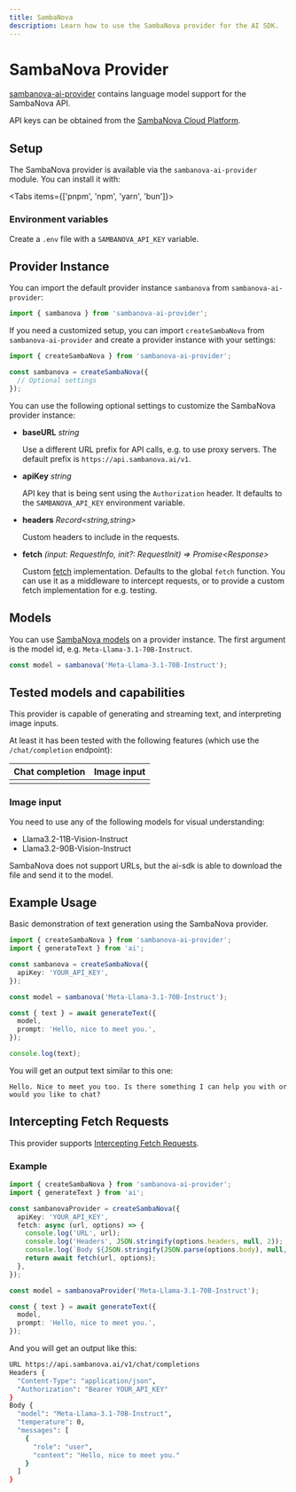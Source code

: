 ```yaml
---
title: SambaNova
description: Learn how to use the SambaNova provider for the AI SDK.
---
```


# SambaNova Provider

[sambanova-ai-provider](https://github.com/sambanova/sambanova-ai-provider) contains language model support for the SambaNova API.

API keys can be obtained from the [SambaNova Cloud Platform](https://cloud.sambanova.ai/apis).

## Setup

The SambaNova provider is available via the `sambanova-ai-provider` module. You can install it with:

<Tabs items={['pnpm', 'npm', 'yarn', 'bun']}>
  <Tab>
    <Snippet text="pnpm add sambanova-ai-provider" dark />
  </Tab>
  <Tab>
    <Snippet text="npm install sambanova-ai-provider" dark />
  </Tab>
  <Tab>
    <Snippet text="yarn add sambanova-ai-provider" dark />
  </Tab>

  <Tab>
    <Snippet text="bun add sambanova-ai-provider" dark />
  </Tab>
</Tabs>

### Environment variables

Create a `.env` file with a `SAMBANOVA_API_KEY` variable.

## Provider Instance

You can import the default provider instance `sambanova` from `sambanova-ai-provider`:

```ts
import { sambanova } from 'sambanova-ai-provider';
```

If you need a customized setup, you can import `createSambaNova` from `sambanova-ai-provider` and create a provider instance with your settings:

```ts
import { createSambaNova } from 'sambanova-ai-provider';

const sambanova = createSambaNova({
  // Optional settings
});
```

You can use the following optional settings to customize the SambaNova provider instance:

- **baseURL** _string_

  Use a different URL prefix for API calls, e.g. to use proxy servers.
  The default prefix is `https://api.sambanova.ai/v1`.

- **apiKey** _string_

  API key that is being sent using the `Authorization` header.
  It defaults to the `SAMBANOVA_API_KEY` environment variable.

- **headers** _Record&lt;string,string&gt;_

  Custom headers to include in the requests.

- **fetch** _(input: RequestInfo, init?: RequestInit) => Promise&lt;Response&gt;_

  Custom [fetch](https://developer.mozilla.org/en-US/docs/Web/API/fetch) implementation.
  Defaults to the global `fetch` function.
  You can use it as a middleware to intercept requests,
  or to provide a custom fetch implementation for e.g. testing.

## Models

You can use [SambaNova models](https://docs.sambanova.ai/cloud/docs/get-started/supported-models) on a provider instance.
The first argument is the model id, e.g. `Meta-Llama-3.1-70B-Instruct`.

```ts
const model = sambanova('Meta-Llama-3.1-70B-Instruct');
```

## Tested models and capabilities

This provider is capable of generating and streaming text, and interpreting image inputs.

At least it has been tested with the following features (which use the `/chat/completion` endpoint):

| Chat completion     | Image input         |
| ------------------- | ------------------- |
| <Check size={18} /> | <Check size={18} /> |

### Image input

You need to use any of the following models for visual understanding:

- Llama3.2-11B-Vision-Instruct
- Llama3.2-90B-Vision-Instruct

SambaNova does not support URLs, but the ai-sdk is able to download the file and send it to the model.

## Example Usage

Basic demonstration of text generation using the SambaNova provider.

```ts
import { createSambaNova } from 'sambanova-ai-provider';
import { generateText } from 'ai';

const sambanova = createSambaNova({
  apiKey: 'YOUR_API_KEY',
});

const model = sambanova('Meta-Llama-3.1-70B-Instruct');

const { text } = await generateText({
  model,
  prompt: 'Hello, nice to meet you.',
});

console.log(text);
```

You will get an output text similar to this one:

```
Hello. Nice to meet you too. Is there something I can help you with or would you like to chat?
```

## Intercepting Fetch Requests

This provider supports [Intercepting Fetch Requests](/examples/providers/intercepting-fetch-requests).

### Example

```ts
import { createSambaNova } from 'sambanova-ai-provider';
import { generateText } from 'ai';

const sambanovaProvider = createSambaNova({
  apiKey: 'YOUR_API_KEY',
  fetch: async (url, options) => {
    console.log('URL', url);
    console.log('Headers', JSON.stringify(options.headers, null, 2));
    console.log(`Body ${JSON.stringify(JSON.parse(options.body), null, 2)}`);
    return await fetch(url, options);
  },
});

const model = sambanovaProvider('Meta-Llama-3.1-70B-Instruct');

const { text } = await generateText({
  model,
  prompt: 'Hello, nice to meet you.',
});
```

And you will get an output like this:

```bash
URL https://api.sambanova.ai/v1/chat/completions
Headers {
  "Content-Type": "application/json",
  "Authorization": "Bearer YOUR_API_KEY"
}
Body {
  "model": "Meta-Llama-3.1-70B-Instruct",
  "temperature": 0,
  "messages": [
    {
      "role": "user",
      "content": "Hello, nice to meet you."
    }
  ]
}
```
